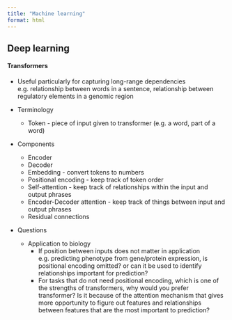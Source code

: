 ```yaml
---
title: "Machine learning"
format: html
---
```


## Deep learning

#### Transformers

- Useful particularly for capturing long-range dependencies e.g. relationship between words in a sentence, relationship between regulatory elements in a genomic region

- Terminology
  + Token - piece of input given to transformer (e.g. a word, part of a word)
- Components
  + Encoder
  + Decoder
  + Embedding - convert tokens to numbers
  + Positional encoding - keep track of token order
  + Self-attention - keep track of relationships within the input and output phrases
  + Encoder-Decoder attention - keep track of things between input and output phrases
  + Residual connections
- Questions
  + Application to biology
    + If position between inputs does not matter in application e.g. predicting phenotype from gene/protein expression, is positional encoding omitted? or can it be used to identify relationships important for prediction?
    + For tasks that do not need positional encoding, which is one of the strengths of transformers, why would you prefer transformer? Is it because of the attention mechanism that gives more opportunity to figure out features and relationships between features that are the most important to prediction?
    